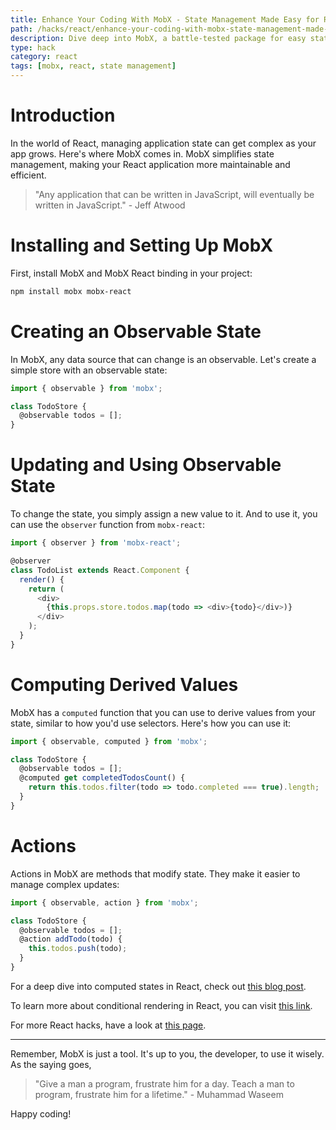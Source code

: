 ```yaml
---
title: Enhance Your Coding With MobX - State Management Made Easy for React Applications
path: /hacks/react/enhance-your-coding-with-mobx-state-management-made-easy
description: Dive deep into MobX, a battle-tested package for easy state management in React applications. Explore how MobX can supercharge your React coding experience.
type: hack
category: react
tags: [mobx, react, state management]
---
```


# Introduction

In the world of React, managing application state can get complex as your app grows. Here's where MobX comes in. MobX simplifies state management, making your React application more maintainable and efficient.

> "Any application that can be written in JavaScript, will eventually be written in JavaScript." - Jeff Atwood

# Installing and Setting Up MobX

First, install MobX and MobX React binding in your project:

```bash
npm install mobx mobx-react
```

# Creating an Observable State

In MobX, any data source that can change is an observable. Let's create a simple store with an observable state:

```javascript
import { observable } from 'mobx';

class TodoStore {
  @observable todos = [];
}
```

# Updating and Using Observable State

To change the state, you simply assign a new value to it. And to use it, you can use the `observer` function from `mobx-react`:

```javascript
import { observer } from 'mobx-react';

@observer
class TodoList extends React.Component {
  render() {
    return (
      <div>
        {this.props.store.todos.map(todo => <div>{todo}</div>)}
      </div>
    );
  }
}
```

# Computing Derived Values

MobX has a `computed` function that you can use to derive values from your state, similar to how you'd use selectors. Here's how you can use it:

```javascript
import { observable, computed } from 'mobx';

class TodoStore {
  @observable todos = [];
  @computed get completedTodosCount() {
    return this.todos.filter(todo => todo.completed === true).length;
  }
}
```

# Actions

Actions in MobX are methods that modify state. They make it easier to manage complex updates:

```javascript
import { observable, action } from 'mobx';

class TodoStore {
  @observable todos = [];
  @action addTodo(todo) {
    this.todos.push(todo);
  }
}
```

For a deep dive into computed states in React, check out [this blog post](https://samuellawrentz.com/blog/computed-state-in-react).

To learn more about conditional rendering in React, you can visit [this link](https://samuellawrentz.com/hacks/react/conditional-rendering-with-and-operator).

For more React hacks, have a look at [this page](https://samuellawrentz.com/hacks/react/mapping-arrays-to-jsx-elements).

---

Remember, MobX is just a tool. It's up to you, the developer, to use it wisely. As the saying goes,

> "Give a man a program, frustrate him for a day. Teach a man to program, frustrate him for a lifetime." - Muhammad Waseem

Happy coding!